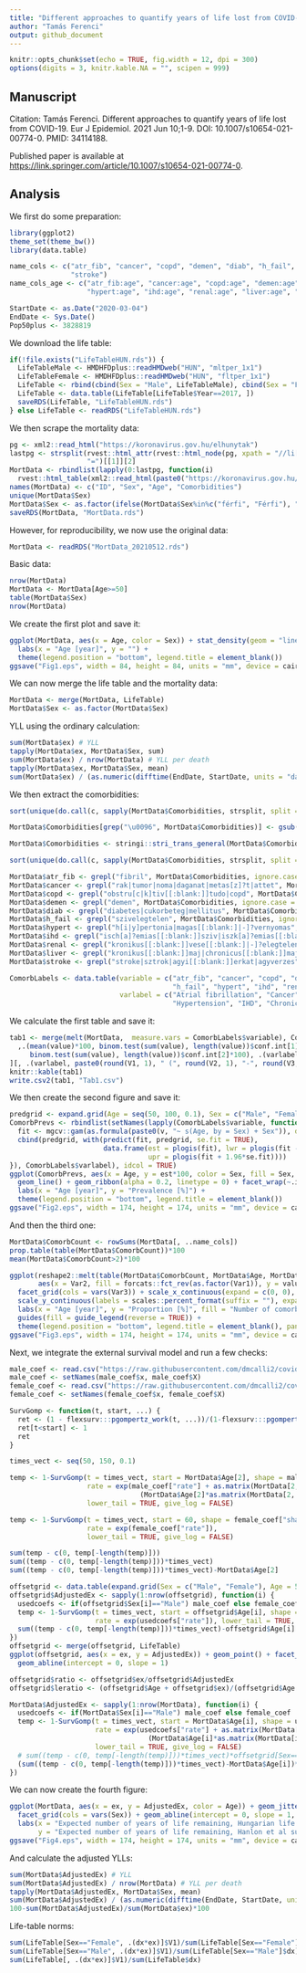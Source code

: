 ```yaml
---
title: "Different approaches to quantify years of life lost from COVID-19"
author: "Tamás Ferenci"
output: github_document
---
```


```r
knitr::opts_chunk$set(echo = TRUE, fig.width = 12, dpi = 300)
options(digits = 3, knitr.kable.NA = "", scipen = 999)
```

## Manuscript

Citation: Tamás Ferenci. Different approaches to quantify years of life lost from COVID-19. Eur J Epidemiol. 2021 Jun 10;1-9. DOI: 10.1007/s10654-021-00774-0. PMID: 34114188.

Published paper is available at [https://link.springer.com/article/10.1007/s10654-021-00774-0](https://link.springer.com/article/10.1007/s10654-021-00774-0).

## Analysis

We first do some preparation:

```r
library(ggplot2)
theme_set(theme_bw())
library(data.table)

name_cols <- c("atr_fib", "cancer", "copd", "demen", "diab", "h_fail", "hypert", "ihd", "renal", "liver",
               "stroke")
name_cols_age <- c("atr_fib:age", "cancer:age", "copd:age", "demen:age", "diab:age", "h_fail:age", 
                   "hypert:age", "ihd:age", "renal:age", "liver:age", "stroke:age")

StartDate <- as.Date("2020-03-04")
EndDate <- Sys.Date()
Pop50plus <- 3828819
```

We download the life table:

```r
if(!file.exists("LifeTableHUN.rds")) {
  LifeTableMale <- HMDHFDplus::readHMDweb("HUN", "mltper_1x1")
  LifeTableFemale <- HMDHFDplus::readHMDweb("HUN", "fltper_1x1")
  LifeTable <- rbind(cbind(Sex = "Male", LifeTableMale), cbind(Sex = "Female", LifeTableFemale))
  LifeTable <- data.table(LifeTable[LifeTable$Year==2017, ])
  saveRDS(LifeTable, "LifeTableHUN.rds")
} else LifeTable <- readRDS("LifeTableHUN.rds")
```

We then scrape the mortality data:

```r
pg <- xml2::read_html("https://koronavirus.gov.hu/elhunytak")
lastpg <- strsplit(rvest::html_attr(rvest::html_node(pg, xpath = "//li[@class='pager-last']/a"), "href"),
                   "=")[[1]][2]
MortData <- rbindlist(lapply(0:lastpg, function(i)
  rvest::html_table(xml2::read_html(paste0("https://koronavirus.gov.hu/elhunytak?page=", i)))[[1]]))
names(MortData) <- c("ID", "Sex", "Age", "Comorbidities")
unique(MortData$Sex)
MortData$Sex <- as.factor(ifelse(MortData$Sex%in%c("férfi", "Férfi"), "Male", "Female"))
saveRDS(MortData, "MortData.rds")
```

However, for reproducibility, we now use the original data:

```r
MortData <- readRDS("MortData_20210512.rds")
```

Basic data:

```r
nrow(MortData)
MortData <- MortData[Age>=50]
table(MortData$Sex)
nrow(MortData)
```

We create the first plot and save it:

```r
ggplot(MortData, aes(x = Age, color = Sex)) + stat_density(geom = "line", position = "identity") +
  labs(x = "Age [year]", y = "") +
  theme(legend.position = "bottom", legend.title = element_blank())
ggsave("Fig1.eps", width = 84, height = 84, units = "mm", device = cairo_ps)
```

We can now merge the life table and the mortality data:

```r
MortData <- merge(MortData, LifeTable)
MortData$Sex <- as.factor(MortData$Sex)
```

YLL using the ordinary calculation:

```r
sum(MortData$ex) # YLL
tapply(MortData$ex, MortData$Sex, sum)
sum(MortData$ex) / nrow(MortData) # YLL per death
tapply(MortData$ex, MortData$Sex, mean)
sum(MortData$ex) / (as.numeric(difftime(EndDate, StartDate, units = "days"))/365.24 * Pop50plus) # YLL per person-year

```

We then extract the comorbidities:

```r
sort(unique(do.call(c, sapply(MortData$Comorbidities, strsplit, split = ""))))

MortData$Comorbidities[grep("\u0096", MortData$Comorbidities)] <- gsub("\u0096", "", MortData$Comorbidities[grep("\u0096", MortData$Comorbidities)])

MortData$Comorbidities <- stringi::stri_trans_general(MortData$Comorbidities, "Latin-ASCII")

sort(unique(do.call(c, sapply(MortData$Comorbidities, strsplit, split = ""))))

MortData$atr_fib <- grepl("fibril", MortData$Comorbidities, ignore.case = TRUE)
MortData$cancer <- grepl("rak|tumor|noma|daganat|metas[z]?t|attet", MortData$Comorbidities, ignore.case = TRUE)
MortData$copd <- grepl("obstru[c|k]tiv[[:blank:]]tudo|copd", MortData$Comorbidities, ignore.case = TRUE)
MortData$demen <- grepl("demen", MortData$Comorbidities, ignore.case = TRUE)
MortData$diab <- grepl("diabetes|cukorbeteg|mellitus", MortData$Comorbidities, ignore.case = TRUE)|grepl("DM|IDDM|T1DM|T2DM", MortData$Comorbidities, ignore.case = FALSE)
MortData$h_fail <- grepl("szivelegtelen", MortData$Comorbidities, ignore.case = TRUE)
MortData$hypert <- grepl("h[i|y]pertonia|magas[[:blank:]|-]?vernyomas", MortData$Comorbidities, ignore.case = TRUE)
MortData$ihd <- grepl("isch[a]?emias[[:blank:]]sziv|iszk[a]?emias[[:blank:]]sziv|angina|infar[k|c]tus", MortData$Comorbidities, ignore.case = TRUE)|grepl("IHD|CAD|CHD|AMI", MortData$Comorbidities, ignore.case = FALSE)
MortData$renal <- grepl("kronikus[[:blank:]]vese[[:blank:]|-]?elegtelen|chronicus[[:blank:]]vese[[:blank:]|-]?elegtelen", MortData$Comorbidities, ignore.case = TRUE)
MortData$liver <- grepl("kronikus[[:blank:]]maj|chronicus[[:blank:]]maj|majzsugor|majelegtelen|cirr|kronikus[[:blank:]]hepa|chronicus[[:blank:]]hepa|majmegna|alkoholos[[:blank:]]maj", MortData$Comorbidities, ignore.case = TRUE)
MortData$stroke <- grepl("stroke|sztrok|agyi[[:blank:]]erkat|agyverzes", MortData$Comorbidities, ignore.case = TRUE)

ComorbLabels <- data.table(variable = c("atr_fib", "cancer", "copd", "demen", "diab",
                                        "h_fail", "hypert", "ihd", "renal", "liver", "stroke"),
                           varlabel = c("Atrial fibrillation", "Cancer", "COPD", "Dementia", "Diabetes", "Heart failure",
                                        "Hypertension", "IHD", "Chronic renal failure", "Chronic liver disease", "Stroke"))
```

We calculate the first table and save it:

```r
tab1 <- merge(melt(MortData,  measure.vars = ComorbLabels$variable), ComorbLabels)[
  ,.(mean(value)*100, binom.test(sum(value), length(value))$conf.int[1]*100,
     binom.test(sum(value), length(value))$conf.int[2]*100), .(varlabel)
][, .(varlabel, paste0(round(V1, 1), " (", round(V2, 1), "-", round(V3, 1), ")"))]
knitr::kable(tab1)
write.csv2(tab1, "Tab1.csv")
```

We then create the second figure and save it:

```r
predgrid <- expand.grid(Age = seq(50, 100, 0.1), Sex = c("Male", "Female"))
ComorbPrevs <- rbindlist(setNames(lapply(ComorbLabels$variable, function(v) {
  fit <- mgcv::gam(as.formula(paste0(v, "~ s(Age, by = Sex) + Sex")), data = MortData, family = binomial)
  cbind(predgrid, with(predict(fit, predgrid, se.fit = TRUE),
                       data.frame(est = plogis(fit), lwr = plogis(fit - 1.96*se.fit),
                                  upr = plogis(fit + 1.96*se.fit))))
}), ComorbLabels$varlabel), idcol = TRUE)
ggplot(ComorbPrevs, aes(x = Age, y = est*100, color = Sex, fill = Sex, ymin = lwr*100, ymax = upr*100)) +
  geom_line() + geom_ribbon(alpha = 0.2, linetype = 0) + facet_wrap(~.id) +
  labs(x = "Age [year]", y = "Prevalence [%]") +
  theme(legend.position = "bottom", legend.title = element_blank())
ggsave("Fig2.eps", width = 174, height = 174, units = "mm", device = cairo_ps)
```

And then the third one:

```r
MortData$ComorbCount <- rowSums(MortData[, ..name_cols])
prop.table(table(MortData$ComorbCount))*100
mean(MortData$ComorbCount>2)*100

ggplot(reshape2::melt(table(MortData$ComorbCount, MortData$Age, MortData$Sex)),
       aes(x = Var2, fill = forcats::fct_rev(as.factor(Var1)), y = value)) + geom_area(position = "fill", alpha = 0.7) +
  facet_grid(cols = vars(Var3)) + scale_x_continuous(expand = c(0, 0), limits = c(50, 90)) +
  scale_y_continuous(labels = scales::percent_format(suffix = ""), expand = c(0, 0)) + 
  labs(x = "Age [year]", y = "Proportion [%]", fill = "Number of comorbidities") +
  guides(fill = guide_legend(reverse = TRUE)) +
  theme(legend.position = "bottom", legend.title = element_blank(), panel.spacing = unit(1, "lines"))
ggsave("Fig3.eps", width = 174, height = 174, units = "mm", device = cairo_ps)
```

Next, we integrate the external survival model and run a few checks:

```r
male_coef <- read.csv("https://raw.githubusercontent.com/dmcalli2/covid19_yll_final/master/Data/sail_outputs/male_coef.csv")
male_coef <- setNames(male_coef$x, male_coef$X)
female_coef <- read.csv("https://raw.githubusercontent.com/dmcalli2/covid19_yll_final/master/Data/sail_outputs/female_coef.csv")
female_coef <- setNames(female_coef$x, female_coef$X)

SurvGomp <- function(t, start, ...) {
  ret <- (1 - flexsurv:::pgompertz_work(t, ...))/(1-flexsurv:::pgompertz_work(start, ...))
  ret[t<start] <- 1
  ret
}

times_vect <- seq(50, 150, 0.1)

temp <- 1-SurvGomp(t = times_vect, start = MortData$Age[2], shape = male_coef["shape"],
                   rate = exp(male_coef["rate"] + as.matrix(MortData[2, ..name_cols])%*%male_coef[name_cols] +
                                (MortData$Age[2]*as.matrix(MortData[2, ..name_cols]))%*%male_coef[name_cols_age]),
                   lower_tail = TRUE, give_log = FALSE)

temp <- 1-SurvGomp(t = times_vect, start = 60, shape = female_coef["shape"],
                   rate = exp(female_coef["rate"]),
                   lower_tail = TRUE, give_log = FALSE)

sum(temp - c(0, temp[-length(temp)]))
sum((temp - c(0, temp[-length(temp)]))*times_vect)
sum((temp - c(0, temp[-length(temp)]))*times_vect)-MortData$Age[2]

offsetgrid <- data.table(expand.grid(Sex = c("Male", "Female"), Age = 50:110))
offsetgrid$AdjustedEx <- sapply(1:nrow(offsetgrid), function(i) {
  usedcoefs <- if(offsetgrid$Sex[i]=="Male") male_coef else female_coef
  temp <- 1-SurvGomp(t = times_vect, start = offsetgrid$Age[i], shape = usedcoefs["shape"],
                     rate = exp(usedcoefs["rate"]), lower_tail = TRUE, give_log = FALSE)
  sum((temp - c(0, temp[-length(temp)]))*times_vect)-offsetgrid$Age[i]
})
offsetgrid <- merge(offsetgrid, LifeTable)
ggplot(offsetgrid, aes(x = ex, y = AdjustedEx)) + geom_point() + facet_grid(cols = vars(Sex)) +
  geom_abline(intercept = 0, slope = 1)

offsetgrid$ratio <- offsetgrid$ex/offsetgrid$AdjustedEx
offsetgrid$leratio <- (offsetgrid$Age + offsetgrid$ex)/(offsetgrid$Age + offsetgrid$AdjustedEx)

MortData$AdjustedEx <- sapply(1:nrow(MortData), function(i) {
  usedcoefs <- if(MortData$Sex[i]=="Male") male_coef else female_coef
  temp <- 1-SurvGomp(t = times_vect, start = MortData$Age[i], shape = usedcoefs["shape"],
                     rate = exp(usedcoefs["rate"] + as.matrix(MortData[i, ..name_cols])%*%usedcoefs[name_cols] +
                                  (MortData$Age[i]*as.matrix(MortData[i, ..name_cols]))%*%usedcoefs[name_cols_age]),
                     lower_tail = TRUE, give_log = FALSE)
  # sum((temp - c(0, temp[-length(temp)]))*times_vect)*offsetgrid[Sex==MortData$Sex[i]&Age==MortData$Age[i]]$leratio-MortData$Age[i]
  (sum((temp - c(0, temp[-length(temp)]))*times_vect)-MortData$Age[i])*offsetgrid[Sex==MortData$Sex[i]&Age==MortData$Age[i]]$ratio
})

```

We can now create the fourth figure:

```r
ggplot(MortData, aes(x = ex, y = AdjustedEx, color = Age)) + geom_jitter(size = 0.1, width = 1, height = 1) +
  facet_grid(cols = vars(Sex)) + geom_abline(intercept = 0, slope = 1, color = "red") +
  labs(x = "Expected number of years of life remaining, Hungarian life table [year]",
       y = "Expected number of years of life remaining, Hanlon et al survival model [year]")
ggsave("Fig4.eps", width = 174, height = 174, units = "mm", device = cairo_ps)
```

And calculate the adjusted YLLs:

```r
sum(MortData$AdjustedEx) # YLL
sum(MortData$AdjustedEx) / nrow(MortData) # YLL per death
tapply(MortData$AdjustedEx, MortData$Sex, mean)
sum(MortData$AdjustedEx) / (as.numeric(difftime(EndDate, StartDate, units = "days"))/365.24 * Pop50plus) # YLL per person-year
100-sum(MortData$AdjustedEx)/sum(MortData$ex)*100
```

Life-table norms:

```r
sum(LifeTable[Sex=="Female", .(dx*ex)]$V1)/sum(LifeTable[Sex=="Female"]$dx)
sum(LifeTable[Sex=="Male", .(dx*ex)]$V1)/sum(LifeTable[Sex=="Male"]$dx)
sum(LifeTable[, .(dx*ex)]$V1)/sum(LifeTable$dx)
```
